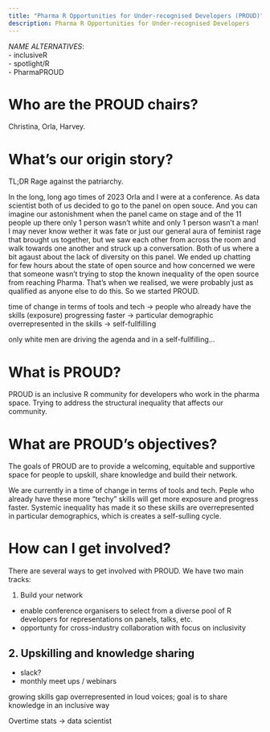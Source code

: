 ```yaml
---
title: "Pharma R Opportunities for Under-recognised Developers (PROUD)"
description: Pharma R Opportunities for Under-recognised Developers
---
```


_NAME ALTERNATIVES_:  
- inclusiveR  
- spotlight/R  
- PharmaPROUD

# Who are the PROUD chairs?
Christina, Orla, Harvey. 

# What's our origin story?
TL;DR 
Rage against the patriarchy. 

In the long, long ago times of 2023 Orla and I were at a conference. As data scientist both of us decided to go to the panel on open souce. And you can imagine our astonishment when the panel came on stage and of the 11 people up there only 1 person wasn't white and only 1 person wasn't a man! 
I may never know wether it was fate or just our general aura of feminist rage that brought us together, but we saw each other from across the room and walk towards one another and struck up a conversation. Both of us where a bit agaust about the lack of diversity on this panel. We ended up chatting for few hours about the state of open source and how concerned we were that someone wasn't trying to stop the known inequality of the open source from reaching Pharma. That's when we realised, we were probably just as qualified as anyone else to do this. So we started PROUD. 

time of change in terms of tools and tech -> people who already have the skills (exposure) progressing faster -> particular demographic overrepresented in the skills -> self-fullfilling  

only white men are driving the agenda and in a self-fullfilling... 

# What is PROUD? 
PROUD is an inclusive R community for developers who work in the pharma space. Trying to address the structural inequality that affects our community.  

# What are PROUD's objectives? 
The goals of PROUD are to provide a welcoming, equitable and supportive space for people to upskill, share knowledge and build their network. 

We are currently in a time of change in terms of tools and tech. Peple who already have these more "techy" skills will get more exposure and progress faster. Systemic inequality has made it so these skills are overrepresented in particular demographics, which is creates a self-sulling cycle. 

# How can I get involved? 

There are several ways to get involved with PROUD. We have two main tracks:

1. Build your network  
- enable conference organisers to select from a diverse pool of R developers for representations on panels, talks, etc.   
- opportunty for cross-industry collaboration with focus on inclusivity  
2. Upskilling and knowledge sharing  
- 

- slack? 
- monthly meet ups / webinars 


growing skills gap overrepresented in loud voices; 
goal is to share knowledge in an inclusive way


Overtime stats -> data scientist



